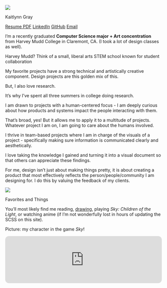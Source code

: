 ::::::{.about-me-container}

::::{.main-text}

![](../images/headshot-zoomed.JPEG)



:::{.big-text}
Kaitlynn Gray
:::



:::{.links}

[Resume PDF](https://www.linkedin.com/in/kaitlynn-gray) 
[LinkedIn](https://www.linkedin.com/in/kaitlynn-gray) 
[GitHub](https://github.com/Mehnemoi) 
[Email](mailto:kagray@g.hmc.edu) 

:::

:::{.about-me-text-container}

::: {.about-me}
I'm a recently graduated **Computer Science major + Art concentration** from Harvey Mudd College in Claremont, CA. (I took a lot of design classes as well).
:::



::: {.asides}
Harvey Mudd? Think of a small, liberal arts STEM school known for student collaboration
:::



::: {.about-me}
My favorite projects have a strong technical and artistically creative component. Design projects are this golden mix of this. 

But, I also love research.
:::


::: {.asides}
It's why I’ve spent all three summers in college doing research.
:::

::: {.about-me}
I am drawn to projects with a human-centered focus - I am deeply curious about how products and systems impact the people interacting with them.
:::

::: {.asides}
That’s broad, yes! But it allows me to apply it to a multitude of projects. Whatever project I am on, I am going to care about the humans involved.
:::

::: {.about-me}
I thrive in team-based projects where I am in charge of the visuals of a project - specifically making sure information is communicated clearly and aesthetically. 

I love taking the knowledge I gained and turning it into a visual document so that others can appreciate these findings.

For me, design isn’t just about making things pretty, it is about creating a product that most effectively reflects the person/people/community I am designing for. I do this by valuing the feedback of my clients.
:::


:::

::::



::::{.about-me-sides}
<!-- start of project container -->

::: {.project-container .p-c-code}

:::{.proj-image .code}
![](../images/IMG_2630.JPG)

:::

::: {.proj-title}

Favorites and Things

:::

::: {.about-me-text}
You'll most likely find me reading, [drawing](/tab-art/Sketches.qmd), playing *Sky: Children of the Light*, or watching anime (if I'm not wonderfully lost in hours of updating the SCSS on this site).

Picture: my character in the game *Sky*!

:::



:::
<!-- end of project container -->

```{=html}

<iframe data-testid="embed-iframe" style="border-radius:12px" src="https://open.spotify.com/embed/track/1Kv0G4eKjJ4ysGRXlHvQCm?utm_source=generator&theme=0" width="100%" height="152" frameBorder="0" allowfullscreen="" allow="autoplay; clipboard-write; encrypted-media; fullscreen; picture-in-picture" loading="lazy"></iframe>

```

:::

::::






